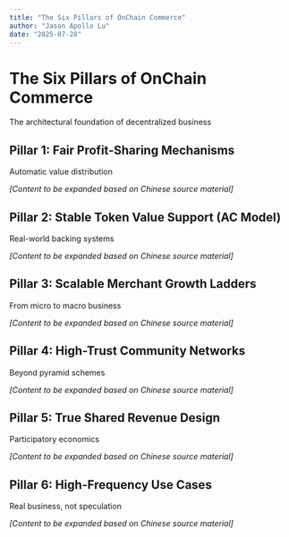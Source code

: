 ```yaml
---
title: "The Six Pillars of OnChain Commerce"
author: "Jason Apollo Lu"
date: "2025-07-28"
---
```


# The Six Pillars of OnChain Commerce {#sec-six-pillars}

The architectural foundation of decentralized business

## Pillar 1: Fair Profit-Sharing Mechanisms

Automatic value distribution

*[Content to be expanded based on Chinese source material]*

## Pillar 2: Stable Token Value Support (AC Model)

Real-world backing systems

*[Content to be expanded based on Chinese source material]*

## Pillar 3: Scalable Merchant Growth Ladders

From micro to macro business

*[Content to be expanded based on Chinese source material]*

## Pillar 4: High-Trust Community Networks

Beyond pyramid schemes

*[Content to be expanded based on Chinese source material]*

## Pillar 5: True Shared Revenue Design

Participatory economics

*[Content to be expanded based on Chinese source material]*

## Pillar 6: High-Frequency Use Cases

Real business, not speculation

*[Content to be expanded based on Chinese source material]*